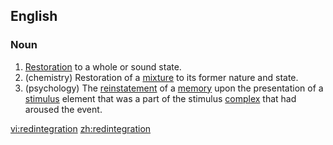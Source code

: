 ==English==

===Noun===
{{en-noun}}

# [[restoration|Restoration]] to a whole or sound state. 
# (chemistry) Restoration of a [[mixture]] to its former nature and state. 
# (psychology) The [[reinstatement]] of a [[memory]] upon the presentation of a [[stimulus]] element that was a part of the stimulus [[complex]] that had aroused the event.

[[vi:redintegration]]
[[zh:redintegration]]